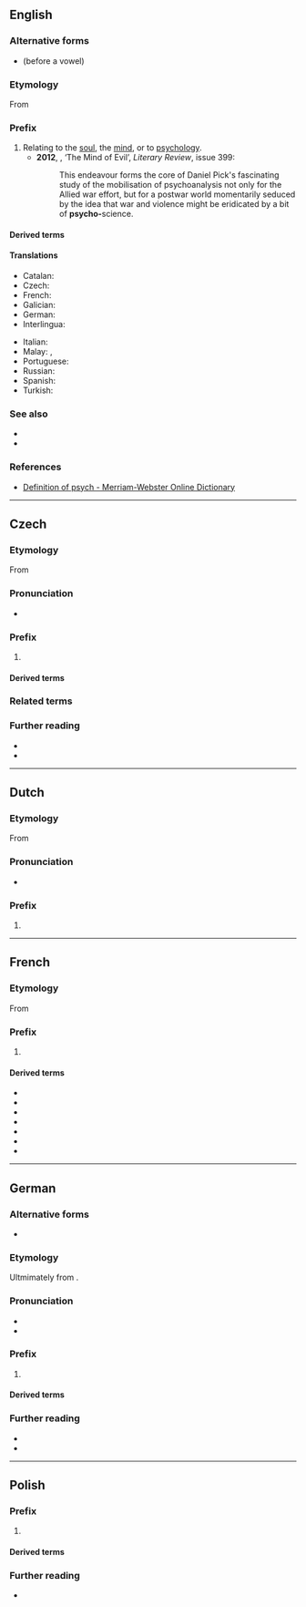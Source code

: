 {{also|psycho}}
==English==

===Alternative forms===
* {{l|en|psych-}} (before a vowel)

===Etymology===
From {{etyl|grc|en}} {{m|grc|ψυχή||soul}}

===Prefix===
{{en-prefix}}

# Relating to the [[soul]], the [[mind]], or to [[psychology]].
#* '''2012''', {{w|Richard Overy}}, ‘The Mind of Evil’, ''Literary Review'', issue 399:
#*: This endeavour forms the core of Daniel Pick's fascinating study of the mobilisation of psychoanalysis not only for the Allied war effort, but for a postwar world momentarily seduced by the idea that war and violence might be eridicated by a bit of '''psycho-'''science.

====Derived terms====
{{prefixsee|en}}
{{der3|en|psychoclinical
|psychonarration
|psychonarrative
|psychoverbal
|psychovisual
}}

====Translations====
{{trans-top|relating to the mind}}
* Catalan: {{t+|ca|psico-}}
* Czech: {{t|cs|psycho-}}
* French: {{t+|fr|psycho-}}
* Galician: {{t+|gl|psico-}}
* German: {{t+|de|psycho-}}
* Interlingua: {{t|ia|psycho-}}
{{trans-mid}}
* Italian: {{t+|it|psico-}}
* Malay: {{t|ms|psiko-}}, {{t|ms|jiwa}}
* Portuguese: {{t+|pt|psico-}}
* Russian: {{t|ru|психо-}}
* Spanish: {{t+|es|psico-}}
* Turkish: {{t|tr|psiko-}}
{{trans-bottom}}

===See also===
* {{l|en|psyche}}
* {{l|en|psycho}}

===References===
* [http://m-w.com/dictionary/psych- Definition of psych - Merriam-Webster Online Dictionary]

----

==Czech==

===Etymology===
From {{der|cs|grc|ψυχή||soul}}

===Pronunciation===
* {{cs-IPA}}

===Prefix===
{{head|cs|prefix}}

# {{l|en|psycho-}}

====Derived terms====
{{prefixsee|cs}}

===Related terms===
<!-- from AGr. ψυχή, keeping derived terms of psycho- only in DT -->
{{rel3
|cs|psýcha
|Psýché
|psychiatr
|psychiatrický
|psychiatrie
|psychický
|psychika
|psychopat<!-- psycho-? -->
|psychotický<!-- psycho-? -->
|psychóza
}}

===Further reading===
* {{R:SSJC}}
* {{R:Slovnik afixu}}

----

==Dutch==

===Etymology===
From {{der|nl|grc|ψυχή||soul}}

===Pronunciation===
* {{audio|nl|Nl-psycho-.ogg|Audio}}

===Prefix===
{{head|nl|prefix}}

# {{l|en|psycho-}}

{{prefixsee|nl}}

----

==French==

===Etymology===
From {{etyl|grc|fr}} {{m|grc|ψυχή||soul}}

===Prefix===
{{fr-prefix}}

# {{l|en|psycho-}}

====Derived terms====
{{der-top|psycho-}}
* {{l|fr|psychiatre}}
* {{l|fr|psychiatrie}}
* {{l|fr|psychologie}}
* {{l|fr|psychologique}}
* {{l|fr|psychologue}}
* {{l|fr|psychothérapeute}}
* {{l|fr|psychothérapie}}
{{der-bottom}}
----

==German==

===Alternative forms===
* {{l|en|psych-}} {{q|before a vowel}}

===Etymology===
Ultmimately from {{der|de|grc|ψυχή||soul}}.

===Pronunciation===
* {{IPA|de|/ˈpsy(ː)ço/}}
* {{hyph|de|psy|cho-}}

===Prefix===
{{head|de|prefix}}

# {{l|en|psycho-}} {{gloss|relating to the soul, the mind, or to psychology}}
#: {{prefixusex|de|Therapie|Psychotherapie|t1=therapy|t2=psychotherapy}}

====Derived terms====
{{prefixsee|de}}

===Further reading===
* {{R:Duden}}
* {{R:DWDS}}

{{topics|de|Psychology|Mind}}

----

==Polish==

===Prefix===
{{head|pl|prefix}}

# {{l|en|psycho-}}

====Derived terms====
{{prefixsee|pl}}

===Further reading===
* {{R:PWN}}